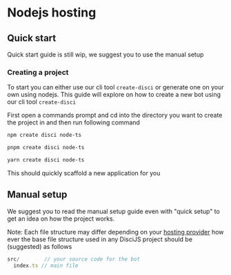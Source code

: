 
# Nodejs hosting

## Quick start

<Admonition type="caution" icon="🚧" title="Work in progress.">
  <p>
  Quick start guide is still wip, we suggest you to use the manual setup
  </p>
</Admonition>

### Creating a project

To start you can either use our cli tool `create-disci` or generate one on your own using nodejs. This guide will explore on how to create a new bot using our cli tool `create-disci`

First open a commands prompt and cd into the directory you want to create the project in and then run following command

<Tabs groupId="cliCommands">
  <TabItem value="npm" label="npm" default>

  ```bash
  npm create disci node-ts
  ```

  </TabItem>
  <TabItem value="pnpm" label="pnpm">

  ```bash
  pnpm create disci node-ts
  ```
  </TabItem>
  <TabItem value="yarn" label="yarn">

  ```bash
  yarn create disci node-ts
  ```
  </TabItem>
</Tabs>


This should quickly scaffold a new application for you



## Manual setup

We suggest you to read the manual setup guide even with "quick setup" to get an idea on how the 
project works.

Note: Each file structure may differ depending on your [hosting provider](#platforms-available) 
how ever the base file structure used in any DisciJS project should be (suggested) as follows


```js
src/        // your source code for the bot
  index.ts // main file
```
